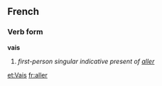 ==French==
===Verb form===
'''vais'''

# ''first-person singular indicative present of [[aller]]''

[[et:Vais]]
[[fr:aller]]